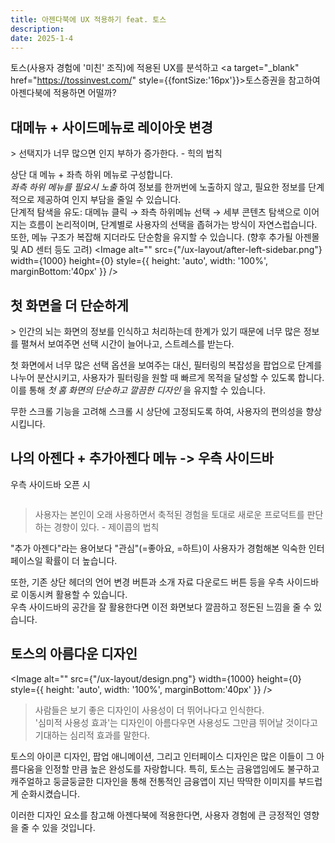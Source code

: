 ```yaml
---
title: 아젠다북에 UX 적용하기 feat. 토스
description: 
date: 2025-1-4
---
```


토스(사용자 경험에 '미친' 조직)에 적용된 UX를 분석하고 <a target="_blank" href="https://tossinvest.com/" style={{fontSize:'16px'}}>토스증권</a>을 참고하여 아젠다북에 적용하면 어떨까?

## 대메뉴 + 사이드메뉴로 레이아웃 변경

<BeforeAfter layout="vertical" beforeSrc="/ux-layout/before.png" afterSrc="/ux-layout/after-layout.gif" />
> 선택지가 너무 많으면 인지 부하가 증가한다. - 힉의 법칙

상단 대 메뉴 + 좌측 하위 메뉴로 구성합니다.  
_좌측 하위 메뉴를 필요시 노출_ 하여 정보를 한꺼번에 노출하지 않고, 필요한 정보를 단계적으로 제공하여 인지 부담을 줄일 수 있습니다.  
단계적 탐색을 유도: 대메뉴 클릭 → 좌측 하위메뉴 선택 → 세부 콘텐츠 탐색으로 이어지는 흐름이 논리적이며, 단계별로 사용자의 선택을 좁혀가는 방식이 자연스럽습니다.  
또한, 메뉴 구조가 복잡해 지더라도 단순함을 유지할 수 있습니다. (향후 추가될 아젠몰 및 AD 센터 등도 고려)
<HoverPopover buttonText="좌측 사이드메뉴가 필요한 경우 (마우스 호버하세요)">
    <Image
        alt=""
        src={"/ux-layout/after-left-sidebar.png"}
        width={1000}
        height={0}
        style={{ height: 'auto', width: '100%', marginBottom:'40px' }}
    />
</HoverPopover>

## 첫 화면을 더 단순하게
<BeforeAfter layout="vertical" beforeSrc="/ux-layout/home-filter-before.png" afterSrc="/ux-layout/home-filter-after.png" />
> 인간의 뇌는 화면의 정보를 인식하고 처리하는데 한계가 있기 때문에 너무 많은 정보를 펼쳐서 보여주면 선택 시간이 늘어나고, 스트레스를 받는다.  

첫 화면에서 너무 많은 선택 옵션을 보여주는 대신, 필터링의 복잡성을 팝업으로 단계를 나누어 분산시키고, 사용자가 필터링을 원할 때 빠르게 목적을 달성할 수 있도록 합니다. 이를 통해 _첫 홈 화면의 단순하고 깔끔한 디자인_ 을 유지할 수 있습니다.  

무한 스크롤 기능을 고려해 스크롤 시 상단에 고정되도록 하여, 사용자의 편의성을 향상시킵니다. 

## 나의 아젠다 + 추가아젠다 메뉴 -> 우측 사이드바
<p className="text-center">우측 사이드바 오픈 시</p>
<Image
    alt=""
    src={"/ux-layout/after-sidebar-open.png"}
    width={1000}
    height={0}
    style={{ height: 'auto', width: '100%', marginBottom:'40px' }}
/>

> 사용자는 본인이 오래 사용하면서 축적된 경험을 토대로 새로운 프로덕트를 판단하는 경향이 있다. - 제이콥의 법칙  

"추가 아젠다"라는 용어보다 "관심"(=좋아요, =하트)이 사용자가 경험해본 익숙한 인터페이스일 확률이 더 높습니다.  

또한, 기존 상단 헤더의 언어 변경 버튼과 소개 자료 다운로드 버튼 등을 우측 사이드바로 이동시켜 활용할 수 있습니다.  
우측 사이드바의 공간을 잘 활용한다면 이전 화면보다 깔끔하고 정돈된 느낌을 줄 수 있습니다.

## 토스의 아름다운 디자인
<Image
    alt=""
    src={"/ux-layout/design.png"}
    width={1000}
    height={0}
    style={{ height: 'auto', width: '100%', marginBottom:'40px' }}
/>

> 사람들은 보기 좋은 디자인이 사용성이 더 뛰어나다고 인식한다.  
'심미적 사용성 효과'는 디자인이 아름다우면 사용성도 그만큼 뛰어날 것이다고 기대하는 심리적 효과를 말한다.  

토스의 아이콘 디자인, 팝업 애니메이션, 그리고 인터페이스 디자인은 많은 이들이 그 아름다움을 인정할 만큼 높은 완성도를 자랑합니다.
특히, 토스는 금융앱임에도 불구하고 캐주얼하고 둥글둥글한 디자인을 통해 전통적인 금융앱이 지닌 딱딱한 이미지를 부드럽게 순화시켰습니다.

이러한 디자인 요소를 참고해 아젠다북에 적용한다면, 사용자 경험에 큰 긍정적인 영향을 줄 수 있을 것입니다.